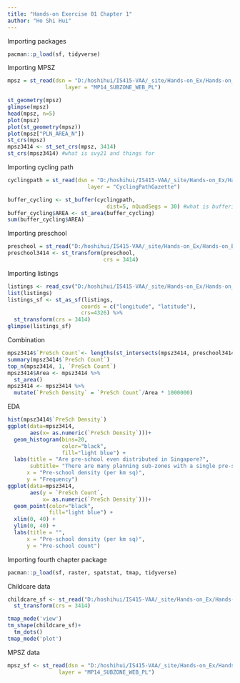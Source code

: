 ```yaml
---
title: "Hands-on Exercise 01 Chapter 1"
author: "Ho Shi Hui"
---
```


Importing packages

```r
pacman::p_load(sf, tidyverse)
```

Importing MPSZ

```r
mpsz = st_read(dsn = "D:/hoshihui/IS415-VAA/_site/Hands-on_Ex/Hands-on_Ex01/chap01/data/geospatial", 
                  layer = "MP14_SUBZONE_WEB_PL")

st_geometry(mpsz)
glimpse(mpsz)
head(mpsz, n=5) 
plot(mpsz)
plot(st_geometry(mpsz))
plot(mpsz["PLN_AREA_N"])
st_crs(mpsz)
mpsz3414 <- st_set_crs(mpsz, 3414)
st_crs(mpsz3414) #what is svy21 and things for
```

Importing cycling path

```r
cyclingpath = st_read(dsn = "D:/hoshihui/IS415-VAA/_site/Hands-on_Ex/Hands-on_Ex01/chap01/data/geospatial", 
                         layer = "CyclingPathGazette")

buffer_cycling <- st_buffer(cyclingpath, 
                               dist=5, nQuadSegs = 30) #what is buffering and nQuadSegs for
buffer_cycling$AREA <- st_area(buffer_cycling)
sum(buffer_cycling$AREA)
```

Importing preschool

```r
preschool = st_read("D:/hoshihui/IS415-VAA/_site/Hands-on_Ex/Hands-on_Ex01/chap01/data/geospatial/PreSchoolsLocation.kml")
preschool3414 <- st_transform(preschool, 
                              crs = 3414)
```

Importing listings

```r
listings <- read_csv("D:/hoshihui/IS415-VAA/_site/Hands-on_Ex/Hands-on_Ex01/chap01/data/aspatial/listings.csv")
list(listings) 
listings_sf <- st_as_sf(listings, 
                       coords = c("longitude", "latitude"),
                       crs=4326) %>%
  st_transform(crs = 3414)
glimpse(listings_sf)
```

Combination

```r
mpsz3414$`PreSch Count`<- lengths(st_intersects(mpsz3414, preschool3414))
summary(mpsz3414$`PreSch Count`)
top_n(mpsz3414, 1, `PreSch Count`)
mpsz3414$Area <- mpsz3414 %>%
  st_area()
mpsz3414 <- mpsz3414 %>%
  mutate(`PreSch Density` = `PreSch Count`/Area * 1000000)
```

EDA

```r
hist(mpsz3414$`PreSch Density`)
ggplot(data=mpsz3414, 
       aes(x= as.numeric(`PreSch Density`)))+
  geom_histogram(bins=20, 
                 color="black", 
                 fill="light blue") +
  labs(title = "Are pre-school even distributed in Singapore?",
       subtitle= "There are many planning sub-zones with a single pre-school, on the other hand, \nthere are two planning sub-zones with at least 20 pre-schools",
      x = "Pre-school density (per km sq)",
      y = "Frequency")
ggplot(data=mpsz3414, 
       aes(y = `PreSch Count`, 
           x= as.numeric(`PreSch Density`)))+
  geom_point(color="black", 
             fill="light blue") +
  xlim(0, 40) +
  ylim(0, 40) +
  labs(title = "",
      x = "Pre-school density (per km sq)",
      y = "Pre-school count")
```

Importing fourth chapter package

```r
pacman::p_load(sf, raster, spatstat, tmap, tidyverse)
```

Childcare data

```r
childcare_sf <- st_read("D:/hoshihui/IS415-VAA/_site/Hands-on_Ex/Hands-on_Ex01/chap01/data/ChildCareServices.geojson") %>%
  st_transform(crs = 3414)

tmap_mode('view')
tm_shape(childcare_sf)+
  tm_dots()
tmap_mode('plot')
```

MPSZ data

```r
mpsz_sf <- st_read(dsn = "D:/hoshihui/IS415-VAA/_site/Hands-on_Ex/Hands-on_Ex01/chap01/data/geospatial", 
                layer = "MP14_SUBZONE_WEB_PL")


```
